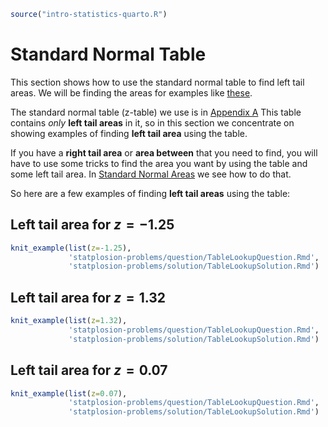 ```r
source("intro-statistics-quarto.R")
```
# Standard Normal Table {#standard-normal-table}

This section shows how to use the standard normal table to find left tail areas. We will be finding the areas for examples like [these](#left-tail-areas).

The standard normal table (z-table) we use is in [Appendix A](#z-table) This table contains *only* **left tail areas** in it, so in this section we concentrate on showing examples of finding **left tail area** using the table.

If you have a **right tail area** or **area between** that you need to find, you will have to use some tricks to find the area you want by using the table and some left tail area. In [Standard Normal Areas](#standard-normal-areas) we see how to do that.

So here are a few examples of finding **left tail areas** using the table:

:::{#exm-Left-tail-area-for-z-equals-minus-1.25}
## Left tail area for $z=-1.25$
```r
knit_example(list(z=-1.25),
             'statplosion-problems/question/TableLookupQuestion.Rmd',
             'statplosion-problems/solution/TableLookupSolution.Rmd')
```
:::

:::{#exm-Left-tail-area-for-z-equals-1.32}
## Left tail area for $z=1.32$
```r
knit_example(list(z=1.32),
             'statplosion-problems/question/TableLookupQuestion.Rmd',
             'statplosion-problems/solution/TableLookupSolution.Rmd')
```
:::

:::{#exm-Left-tail-area-for-z-equals-0.07}
## Left tail area for $z=0.07$
```r
knit_example(list(z=0.07),
             'statplosion-problems/question/TableLookupQuestion.Rmd',
             'statplosion-problems/solution/TableLookupSolution.Rmd')
```
:::
